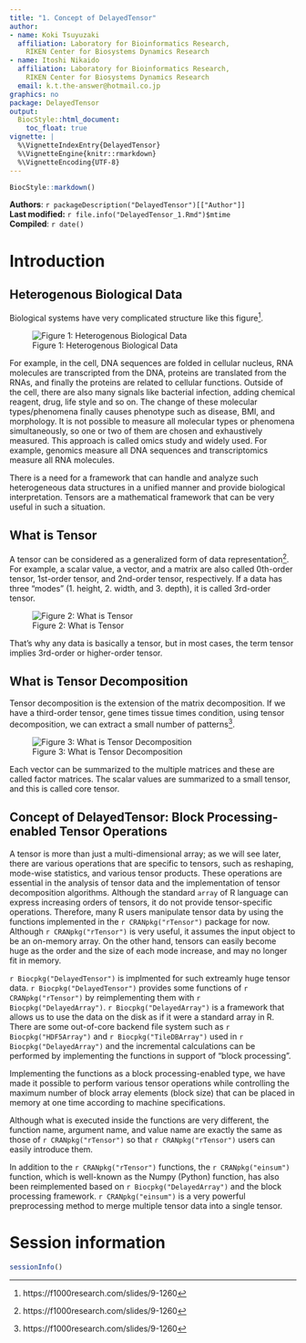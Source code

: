 ```yaml
---
title: "1. Concept of DelayedTensor"
author:
- name: Koki Tsuyuzaki
  affiliation: Laboratory for Bioinformatics Research,
    RIKEN Center for Biosystems Dynamics Research
- name: Itoshi Nikaido
  affiliation: Laboratory for Bioinformatics Research,
    RIKEN Center for Biosystems Dynamics Research
  email: k.t.the-answer@hotmail.co.jp
graphics: no
package: DelayedTensor
output:
  BiocStyle::html_document:
    toc_float: true
vignette: |
  %\VignetteIndexEntry{DelayedTensor}
  %\VignetteEngine{knitr::rmarkdown}
  %\VignetteEncoding{UTF-8}
---
```


```r
BiocStyle::markdown()
```

**Authors**: `r packageDescription("DelayedTensor")[["Author"]] `<br />
**Last modified:** `r file.info("DelayedTensor_1.Rmd")$mtime`<br />
**Compiled**: `r date()`

# Introduction
## Heterogenous Biological Data

Biological systems have very complicated structure like this
figure^[https://f1000research.com/slides/9-1260].

![Figure 1: Heterogenous Biological Data](Figure1_1.png)

For example, in the cell, DNA sequences are folded in cellular nucleus,
RNA molecules are transcripted from the DNA,
proteins are translated from the RNAs,
and finally the proteins are related to cellular functions.
Outside of the cell, there are also many signals like bacterial infection,
adding chemical reagent, drug, life style and so on.
The change of these molecular types/phenomena finally causes phenotype
such as disease, BMI, and morphology.
It is not possible to measure all molecular types or phenomena simultaneously,
so one or two of them are chosen and exhaustively measured.
This approach is called omics study and widely used.
For example, genomics measure all DNA sequences and transcriptomics measure
all RNA molecules.

There is a need for a framework that can handle and analyze such
heterogeneous data structures in a unified manner and
provide biological interpretation.
Tensors are a mathematical framework
that can be very useful in such a situation.

## What is Tensor

A tensor can be considered as a generalized form of data
representation^[https://f1000research.com/slides/9-1260].
For example, a scalar value, a vector, and a matrix are also called 0th-order
tensor, 1st-order tensor, and 2nd-order tensor, respectively.
If a data has three "modes" (1. height, 2. width, and 3. depth),
it is called 3rd-order tensor.

![Figure 2: What is Tensor](Figure1_2.png)

That's why any data is basically a tensor,
but in most cases, the term tensor implies 3rd-order or higher-order tensor.

## What is Tensor Decomposition

Tensor decomposition is the extension of the matrix decomposition.
If we have a third-order tensor,
gene times tissue times condition,
using tensor decomposition, we can extract a small number of
patterns^[https://f1000research.com/slides/9-1260].

![Figure 3: What is Tensor Decomposition](Figure1_3.png)

Each vector can be summarized to the multiple matrices and
these are called factor matrices.
The scalar values are summarized to a small tensor,
and this is called core tensor.

## Concept of DelayedTensor: Block Processing-enabled Tensor Operations

A tensor is more than just a multi-dimensional array; as we will see later,
there are various operations that are specific to tensors, such as reshaping,
mode-wise statistics, and various tensor products.
These operations are essential in the analysis of tensor data and
the implementation of tensor decomposition algorithms.
Although the standard `array` of R language can express
increasing orders of tensors, it do not provide tensor-specific operations.
Therefore, many R users manipulate tensor data by using
the functions implemented in the `r CRANpkg("rTensor")` package for now.
Although `r CRANpkg("rTensor")` is very useful,
it assumes the input object to be an on-memory array.
On the other hand, tensors can easily become huge
as the order and the size of each mode increase,
and may no longer fit in memory.

`r Biocpkg("DelayedTensor")` is implmented for such extreamly huge tensor data.
`r Biocpkg("DelayedTensor")` provides some functions of `r CRANpkg("rTensor")`
by reimplementing them with `r Biocpkg("DelayedArray")`.
`r Biocpkg("DelayedArray")` is a framework that allows us to use the data
on the disk as if it were a standard array in R.
There are some out-of-core backend file system such as `r Biocpkg("HDF5Array")`
and `r Biocpkg("TileDBArray")` used in `r Biocpkg("DelayedArray")`
and the incremental calculations can be performed
by implementing the functions in support of "block processing".

Implementing the functions as a block processing-enabled type,
we have made it possible to perform various tensor operations
while controlling the maximum number of block array elements (block size)
that can be placed in memory at one time according to machine specifications.

Although what is executed inside the functions are very different,
the function name, argument name, and value name are exactly the same
as those of `r CRANpkg("rTensor")`
so that `r CRANpkg("rTensor")` users can easily introduce them.

In addition to the `r CRANpkg("rTensor")` functions,
the `r CRANpkg("einsum")` function, which is well-known as
the Numpy (Python) function, has also been reimplemented based on
`r Biocpkg("DelayedArray")` and the block processing framework.
`r CRANpkg("einsum")` is a very powerful preprocessing method
to merge multiple tensor data into a single tensor.

# Session information {.unnumbered}

```r
sessionInfo()
```